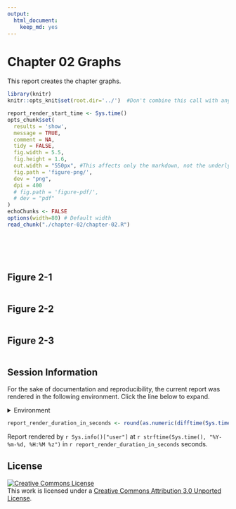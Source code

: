 ```yaml
---
output:
  html_document:
    keep_md: yes
---
```

Chapter 02 Graphs
=================================================
This report creates the chapter graphs.

<!--  Set the working directory to the repository's base directory; this assumes the report is nested inside of only one directory.-->
```r
library(knitr)
knitr::opts_knit$set(root.dir='../')  #Don't combine this call with any other chunk -especially one that uses file paths.
```

<!-- Set the report-wide options, and point to the external code file. -->
```r
report_render_start_time <- Sys.time()
opts_chunk$set(
  results = 'show',
  message = TRUE,
  comment = NA,
  tidy = FALSE,
  fig.width = 5.5,
  fig.height = 1.6,
  out.width = "550px", #This affects only the markdown, not the underlying png file.  The height will be scaled appropriately.
  fig.path = 'figure-png/',
  dev = "png",
  dpi = 400
  # fig.path = 'figure-pdf/',
  # dev = "pdf"
)
echoChunks <- FALSE
options(width=80) # Default width
read_chunk("./chapter-02/chapter-02.R")
```
<!-- Load the packages.  Suppress the output when loading packages. -->
```r
```

<!-- Load any Global functions and variables declared in the R file.  Suppress the output. -->
```r
```

<!-- Declare any global functions specific to a Rmd output.  Suppress the output. -->
```r
```

<!-- Load the datasets.   -->
```r
```

<!-- Tweak the datasets.   -->
```r
```

## Figure 2-1
```r
```

## Figure 2-2
```r
```

## Figure 2-3
```r
```

## Session Information
For the sake of documentation and reproducibility, the current report was rendered in the following environment.  Click the line below to expand.

<details>
  <summary>Environment <span class="glyphicon glyphicon-plus-sign"></span></summary>
```r
if( requireNamespace("devtools", quietly = TRUE) ) {
  devtools::session_info()
} else {
  sessionInfo()
}
```
</details>

```r
report_render_duration_in_seconds <- round(as.numeric(difftime(Sys.time(), report_render_start_time, units="secs")))
```

Report rendered by `r Sys.info()["user"]` at `r strftime(Sys.time(), "%Y-%m-%d, %H:%M %z")` in `r report_render_duration_in_seconds` seconds.


## License

<a rel="license" href="http://creativecommons.org/licenses/by/3.0/"><img alt="Creative Commons License" style="border-width:0" src="http://i.creativecommons.org/l/by/3.0/88x31.png" /></a><br />This work is licensed under a <a rel="license" href="http://creativecommons.org/licenses/by/3.0/">Creative Commons Attribution 3.0 Unported License</a>.
